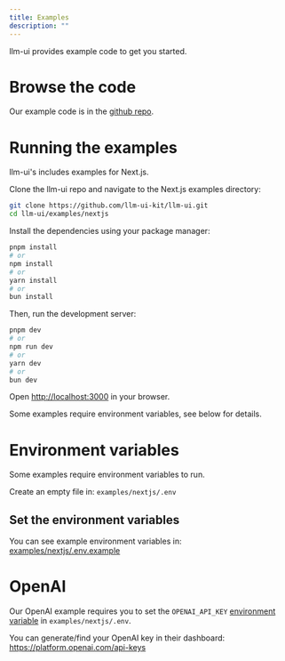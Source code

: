 ```yaml
---
title: Examples
description: ""
---
```


llm-ui provides example code to get you started.

# Browse the code

Our example code is in the [github repo](https://github.com/llm-ui-kit/llm-ui/tree/main/examples/nextjs/src/app/examples).

# Running the examples

llm-ui's includes examples for Next.js.

Clone the llm-ui repo and navigate to the Next.js examples directory:

```bash
git clone https://github.com/llm-ui-kit/llm-ui.git
cd llm-ui/examples/nextjs
```

Install the dependencies using your package manager:

```bash
pnpm install
# or
npm install
# or
yarn install
# or
bun install
```

Then, run the development server:

```bash
pnpm dev
# or
npm run dev
# or
yarn dev
# or
bun dev
```

Open [http://localhost:3000](http://localhost:3000) in your browser.

<Callout icon="⚠️" type="warning">

Some examples require environment variables, see below for details.

</Callout>

# Environment variables

Some examples require environment variables to run.

Create an empty file in: `examples/nextjs/.env`

## Set the environment variables

You can see example environment variables in: [examples/nextjs/.env.example](https://github.com/llm-ui-kit/llm-ui/blob/main/examples/nextjs/.env.example)

# OpenAI

Our OpenAI example requires you to set the `OPENAI_API_KEY` [environment variable](#environment-variables) in `examples/nextjs/.env`.

You can generate/find your OpenAI key in their dashboard: https://platform.openai.com/api-keys
